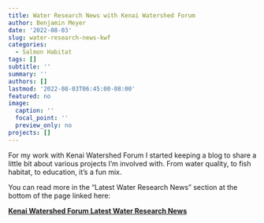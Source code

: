 ```yaml
---
title: Water Research News with Kenai Watershed Forum
author: Benjamin Meyer
date: '2022-08-03'
slug: water-research-news-kwf
categories:
  - Salmon Habitat
tags: []
subtitle: ''
summary: ''
authors: []
lastmod: '2022-08-03T06:45:00-08:00'
featured: no
image:
  caption: ''
  focal_point: ''
  preview_only: no
projects: []
---
```


For my work with Kenai Watershed Forum I started keeping a blog to share a little bit about various projects I'm involved with. From water quality, to fish habitat, to education, it's a fun mix.

You can read more in the "Latest Water Research News" section at the bottom of the page linked here:

[**Kenai Watershed Forum Latest Water Research News**](https://www.kenaiwatershed.org/science-in-action/research-information/water-quality/)
